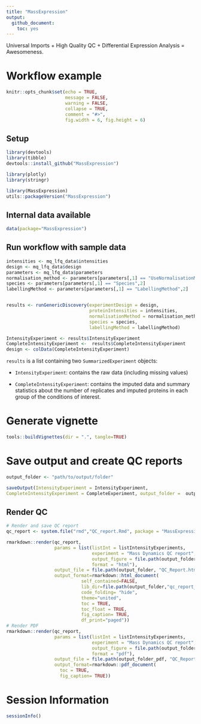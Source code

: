 ```yaml
---
title: "MassExpression"
output:
  github_document:
    toc: yes
---
```


Universal Imports + High Quality QC + Differential Expression Analysis = Awesomeness. 

# Workflow example

```r
knitr::opts_chunk$set(echo = TRUE,
                      message = FALSE,
                      warning = FALSE,
                      collapse = TRUE,
                      comment = "#>", 
                      fig.width = 6, fig.height = 6)
```


## Setup 

```r
library(devtools)
library(tibble)
devtools::install_github("MassExpression")
```


```r
library(plotly)
library(stringr)

library(MassExpression)
utils::packageVersion("MassExpression")
```

## Internal data available 

```r
data(package="MassExpression")
```


## Run workflow with sample data


```r
intensities <- mq_lfq_data$intensities
design <- mq_lfq_data$design
parameters <- mq_lfq_data$parameters
normalisation_method <- parameters[parameters[,1] == "UseNormalisationMethod",2]
species <- parameters[parameters[,1] == "Species",2]
labellingMethod <- parameters[parameters[,1] == "LabellingMethod",2]


results <- runGenericDiscovery(experimentDesign = design, 
                               proteinIntensities = intensities, 
                               normalisationMethod = normalisation_method, 
                               species = species, 
                               labellingMethod = labellingMethod)

IntensityExperiment <- results$IntensityExperiment
CompleteIntensityExperiment <-  results$CompleteIntensityExperiment
design <- colData(CompleteIntensityExperiment)
```


`results` is a list containing two `SummarizedExperiment` objects:

  - `IntensityExperiment`: contains the raw data (including missing values)
  
  - `CompleteIntensityExperiment`: contains the imputed data and summary statistics about the number of replicates and imputed proteins in each group of the conditions of interest. 


# Generate vignette

```r
tools::buildVignettes(dir = ".", tangle=TRUE)
```


# Save output and create QC reports

```r
output_folder <- "path/to/output/folder"

saveOutput(IntensityExperiment = IntensityExperiment, 
CompleteIntensityExperiment = CompleteExperiment, output_folder =  output_folder)
```

## Render QC 

```r
# Render and save QC report 
qc_report <- system.file("rmd","QC_report.Rmd", package = "MassExpression")

rmarkdown::render(qc_report,
                  params = list(listInt = listIntensityExperiments,
                                experiment = "Mass Dynamics QC report",
                                output_figure = file.path(output_folder, "figure_html/"),
                                format = "html"),
                  output_file = file.path(output_folder, "QC_Report.html"),
                  output_format=rmarkdown::html_document(
                            self_contained=FALSE,
                            lib_dir=file.path(output_folder,"qc_report_files"),
                            code_folding= "hide",
                            theme="united",
                            toc = TRUE,
                            toc_float = TRUE,
                            fig_caption= TRUE,
                            df_print="paged"))
# Render PDF
rmarkdown::render(qc_report,
                  params = list(listInt = listIntensityExperiments,
                                experiment = "Mass Dynamics QC report",
                                output_figure = file.path(output_folder_pdf, "figure_pdf/"),
                                format = "pdf"),
                  output_file = file.path(output_folder_pdf, "QC_Report.pdf"),
                  output_format=rmarkdown::pdf_document(
                    toc = TRUE,
                    fig_caption= TRUE))
```



# Session Information

```r
sessionInfo()
```
